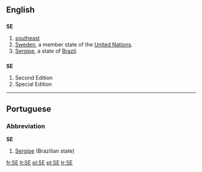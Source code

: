 {{also|Appendix:Variations of "se"}}
==English==

==={{abbreviation}}===
'''SE'''

# [[southeast]]
# [[Sweden]], a member state of the [[United Nations]].
# [[Sergipe]], a state of [[Brazil]].

==={{initialism}}===
'''SE'''

# Second Edition
# Special Edition

----

==Portuguese==

===Abbreviation===
'''SE'''

# [[Sergipe]] (Brazilian state)

[[fr:SE]]
[[lt:SE]]
[[pl:SE]]
[[pt:SE]]
[[tr:SE]]